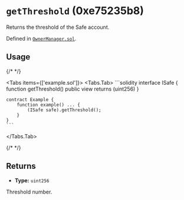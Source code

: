 




# `getThreshold` (0xe75235b8)

Returns the threshold of the Safe account.

Defined in [`OwnerManager.sol`](https://github.com/safe-global/safe-smart-account/tree/v1.4.1/contracts/base/OwnerManager.sol#L132).


## Usage

{/* <!-- vale off --> */}

<Tabs items={['example.sol']}>
  <Tabs.Tab>
    ```solidity
    interface ISafe {
        function getThreshold() public view returns (uint256)
    }

    contract Example {
        function example() ... {
            (ISafe safe).getThreshold();
        }
    }
    ```
  </Tabs.Tab>
</Tabs>

{/* <!-- vale on --> */}

## Returns



  - **Type:** `uint256`

  Threshold number.







